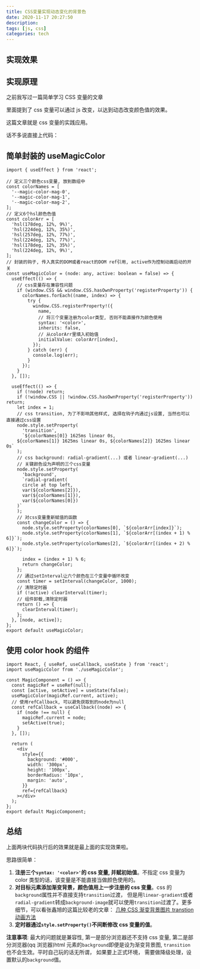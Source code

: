 ```yaml
---
title: CSS变量实现动态变化的背景色
date: 2020-11-17 20:27:50
description:
tags: [js, css]
categories: tech
---
```


## 实现效果


<MagicComponent />

## 实现原理

之前我写过一篇简单学习 <Link to="tech/-1733197162">CSS 变量的文章</Link>

里面提到了 css 变量可以通过 js 改变，以达到动态改变颜色值的效果。

这篇文章就是 css 变量的实践应用。

话不多说直接上代码：

## 简单封装的 useMagicColor

```tsx
import { useEffect } from 'react';

// 定义三个颜色css变量, 放到数组中
const colorNames = [
  '--magic-color-mag-0',
  '--magic-color-mag-1',
  '--magic-color-mag-2',
];
// 定义6个hsl颜色色值
const colorArr = [
  'hsl(178deg, 12%, 9%)',
  'hsl(224deg, 12%, 35%)',
  'hsl(257deg, 12%, 77%)',
  'hsl(224deg, 12%, 77%)',
  'hsl(178deg, 12%, 35%)',
  'hsl(224deg, 12%, 9%)',
];
// 封装的钩子, 传入真实的DOM或者react的DOM ref引用, active作为控制动画启动的开关
const useMagicColor = (node: any, active: boolean = false) => {
  useEffect(() => {
    // css变量存在兼容性问题
    if (window.CSS && window.CSS.hasOwnProperty('registerProperty')) {
      colorNames.forEach((name, index) => {
        try {
          window.CSS.registerProperty!({
            name,
            // 将三个变量注册为color类型, 否则不能直接作为颜色使用
            syntax: '<color>',
            inherits: false,
            // 从colorArr里填入初始值
            initialValue: colorArr[index],
          });
        } catch (err) {
          console.log(err);
        }
      });
    }
  }, []);

  useEffect(() => {
    if (!node) return;
    if (!window.CSS || !window.CSS.hasOwnProperty('registerProperty')) return;
    let index = 1;
    // css transition, 为了不影响其他样式, 选择在钩子内通过js设置, 当然也可以直接通过css设置
    node.style.setProperty(
      'transition',
      `${colorNames[0]} 1625ms linear 0s,
    ${colorNames[1]} 1625ms linear 0s, ${colorNames[2]} 1625ms linear 0s`
    );
    // css background: radial-gradient(...) 或者 linear-gradient(...)
    // 关键颜色设为声明的三个css变量
    node.style.setProperty(
      'background',
      `radial-gradient(
      circle at top left,
      var(${colorNames[2]}),
      var(${colorNames[1]}),
      var(${colorNames[0]})
    )`
    );
    // 对css变量重新赋值的函数
    const changeColor = () => {
      node.style.setProperty(colorNames[0], `${colorArr[index]}`);
      node.style.setProperty(colorNames[1], `${colorArr[(index + 1) % 6]}`);
      node.style.setProperty(colorNames[2], `${colorArr[(index + 2) % 6]}`);

      index = (index + 1) % 6;
      return changeColor;
    };
    // 通过setInterval让六个颜色在三个变量中循环改变
    const timer = setInterval(changeColor, 1000);
    // 清除定时器
    if (!active) clearInterval(timer);
    // 组件卸载,清除定时器
    return () => {
      clearInterval(timer);
    };
  }, [node, active]);
};
export default useMagicColor;
```

## 使用 color hook 的组件

```tsx
import React, { useRef, useCallback, useState } from 'react';
import useMagicColor from './useMagicColor';

const MagicComponent = () => {
  const magicRef = useRef(null);
  const [active, setActive] = useState(false);
  useMagicColor(magicRef.current, active);
  // 使用refCallback, 可以避免获取到的node为null
  const refCallback = useCallback((node) => {
    if (node !== null) {
      magicRef.current = node;
      setActive(true);
    }
  }, []);

  return (
    <div
      style={{
        background: '#000',
        width: '300px',
        height: '100px',
        borderRadius: '10px',
        margin: 'auto',
      }}
      ref={refCallback}
    ></div>
  );
};
export default MagicComponent;
```

## 总结

上面两块代码执行后的效果就是最上面的实现效果啦。

思路很简单：

1. **注册三个`syntax: '<color>'`的 css 变量, 并赋初始值**。不指定 css 变量为 color 类型的话，该变量是不能直接当做颜色使用的。
2. **对目标元素添加渐变背景，颜色值用上一步注册的 css 变量**。css 的 `background`属性并不直接支持`transition`过渡， 但是用`linear-gradient`或者`radial-gradient`转成`background-image`就可以使用`transition`过渡了。更多细节，可以看张鑫旭的这篇比较老的文章： [几种 CSS 渐变背景图片 transtion 动画方法](https://www.zhangxinxu.com/wordpress/2018/03/background-gradient-transtion/)
3. **定时器通过`style.setProperty()`不间断修改 css 变量的值**。

**注意事项**: 最大的问题就是兼容性, 第一是部分浏览器还不支持 css 变量, 第二是部分浏览器(qq 浏览器)html 元素的`background`即便是设为渐变背景图, `transition`也不会生效。平时自己玩的话无所谓， 如果要上正式环境， 需要做降级处理，设置默认的`background`值。
